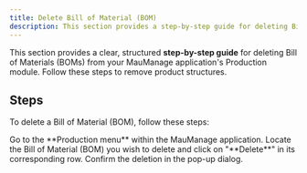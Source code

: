 ```yaml
---
title: Delete Bill of Material (BOM)
description: This section provides a step-by-step guide for deleting Bill of Materials (BOMs) in production.
---
```


This section provides a clear, structured **step-by-step guide** for deleting Bill of Materials (BOMs) from your MauManage application's Production module. Follow these steps to remove product structures.

## Steps

To delete a Bill of Material (BOM), follow these steps:

<Step>
  <StepItem title="Navigate to Production Menu">
    Go to the **Production menu** within the MauManage application.
  </StepItem>

  <StepItem title="Select BOM to Delete">
    Locate the Bill of Material (BOM) you wish to delete and click on "**Delete**" in its corresponding row.
  </StepItem>

  <StepItem title="Confirm Deletion">
    Confirm the deletion in the pop-up dialog.
  </StepItem>
</Step>
